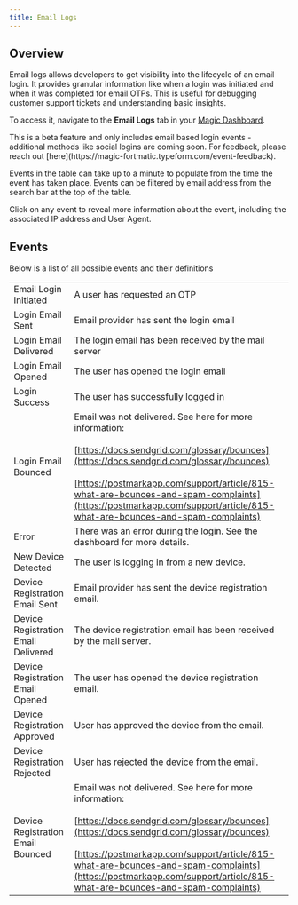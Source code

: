 ```yaml
---
title: Email Logs
---
```


## Overview

Email logs allows developers to get visibility into the lifecycle of an email login. It provides granular information like when a login was initiated and when it was completed for email OTPs. This is useful for debugging customer support tickets and understanding basic insights.

To access it, navigate to the **Email Logs** tab in your [Magic Dashboard](https://dashboard.magic.link/).

<Note>
  This is a beta feature and only includes email based login events - additional
  methods like social logins are coming soon. For feedback, please reach out
  [here](https://magic-fortmatic.typeform.com/event-feedback).
</Note>

<Frame>
  <img src="/images/Event-Logs_ Overview.webp" alt="" />
</Frame>

Events in the table can take up to a minute to populate from the time the event has taken place. Events can be filtered by email address from the search bar at the top of the table.

Click on any event to reveal more information about the event, including the associated IP address and User Agent.

## Events

Below is a list of all possible events and their definitions

|                                     |                                                                                                                                                                                                                                                                                                                                         |
| ----------------------------------- | --------------------------------------------------------------------------------------------------------------------------------------------------------------------------------------------------------------------------------------------------------------------------------------------------------------------------------------- |
| Email Login Initiated               | A user has requested an OTP                                                                                                                                                                                                                                                                                           |
| Login Email Sent                    | Email provider has sent the login email                                                                                                                                                                                                                                                                                                 |
| Login Email Delivered               | The login email has been received by the mail server                                                                                                                                                                                                                                                                                    |
| Login Email Opened                  | The user has opened the login email                                                                                                                                                                                                                                                                                                     |
| Login Success                       | The user has successfully logged in                                                                                                                                                                                                                                                                                                     |
| Login Email Bounced                 | Email was not delivered. See here for more information:<br/><br/>[https://docs.sendgrid.com/glossary/bounces](https://docs.sendgrid.com/glossary/bounces)<br/><br/>[https://postmarkapp.com/support/article/815-what-are-bounces-and-spam-complaints](https://postmarkapp.com/support/article/815-what-are-bounces-and-spam-complaints) |
| Error                               | There was an error during the login. See the dashboard for more details.                                                                                                                                                                                                                                                                |
| New Device Detected                 | The user is logging in from a new device.                                                                                                                                                                                                                                                                                               |
| Device Registration Email Sent      | Email provider has sent the device registration email.                                                                                                                                                                                                                                                                                  |
| Device Registration Email Delivered | The device registration email has been received by the mail server.                                                                                                                                                                                                                                                                     |
| Device Registration Email Opened    | The user has opened the device registration email.                                                                                                                                                                                                                                                                                      |
| Device Registration Approved        | User has approved the device from the email.                                                                                                                                                                                                                                                                                            |
| Device Registration Rejected        | User has rejected the device from the email.                                                                                                                                                                                                                                                                                            |
| Device Registration Email Bounced   | Email was not delivered. See here for more information:<br/><br/>[https://docs.sendgrid.com/glossary/bounces](https://docs.sendgrid.com/glossary/bounces)<br/><br/>[https://postmarkapp.com/support/article/815-what-are-bounces-and-spam-complaints](https://postmarkapp.com/support/article/815-what-are-bounces-and-spam-complaints) |
